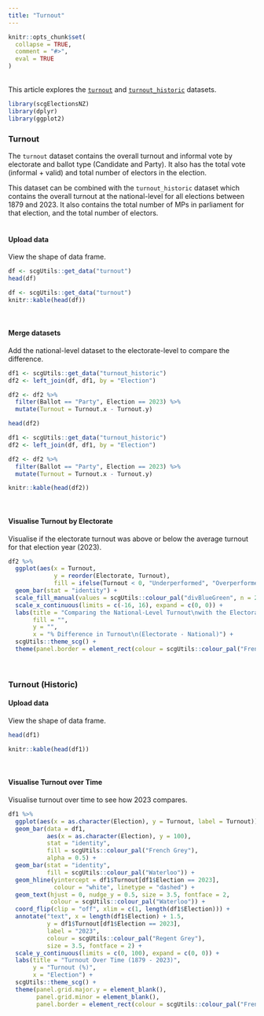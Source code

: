 ```yaml
---
title: "Turnout"
---
```

```{=html}
<style>
  .content p {
    margin-top: 30px !important;
  }

  details {
    margin-bottom: 40px;
  }
</style>
```
```r
knitr::opts_chunk$set(
  collapse = TRUE,
  comment = "#>",
  eval = TRUE
)
```
<br>
This article explores the [`turnout`](https://sarahcgall.github.io/scgElectionsNZ/reference/turnout.html) and [`turnout_historic`](https://sarahcgall.github.io/scgElectionsNZ/reference/turnout_historic.html) datasets.
<br>

```r
library(scgElectionsNZ)
library(dplyr)
library(ggplot2)
```
### Turnout
The `turnout` dataset contains the overall turnout and informal vote by electorate and ballot type (Candidate and Party).
It also has the total vote (informal + valid) and total number of electors in the election.

This dataset can be combined with the `turnout_historic` dataset which contains the overall turnout at the
national-level for all elections between 1879 and 2023. It also contains the total number of MPs in parliament for that
election, and the total number of electors.
<br>
<br>

#### Upload data
View the shape of data frame.
```r
df <- scgUtils::get_data("turnout")
head(df)
```
```r
df <- scgUtils::get_data("turnout")
knitr::kable(head(df))
```
<br>

#### Merge datasets
Add the national-level dataset to the electorate-level to compare the difference.
```r
df1 <- scgUtils::get_data("turnout_historic")
df2 <- left_join(df, df1, by = "Election")

df2 <- df2 %>%
  filter(Ballot == "Party", Election == 2023) %>%
  mutate(Turnout = Turnout.x - Turnout.y)

head(df2)
```
```r
df1 <- scgUtils::get_data("turnout_historic")
df2 <- left_join(df, df1, by = "Election")

df2 <- df2 %>%
  filter(Ballot == "Party", Election == 2023) %>%
  mutate(Turnout = Turnout.x - Turnout.y)

knitr::kable(head(df2))
```
<br>

#### Visualise Turnout by Electorate
Visualise if the electorate turnout was above or below the average turnout for that election year (2023).
```r
df2 %>%
  ggplot(aes(x = Turnout,
             y = reorder(Electorate, Turnout),
             fill = ifelse(Turnout < 0, "Underperformed", "Overperformed"))) +
  geom_bar(stat = "identity") +
  scale_fill_manual(values = scgUtils::colour_pal("divBlueGreen", n = 2)) +
  scale_x_continuous(limits = c(-16, 16), expand = c(0, 0)) +
  labs(title = "Comparing the National-Level Turnout\nwith the Electorate-Level",
       fill = "",
       y = "",
       x = "% Difference in Turnout\n(Electorate - National)") +
  scgUtils::theme_scg() +
  theme(panel.border = element_rect(colour = scgUtils::colour_pal("French Grey")))
```
<br>

### Turnout (Historic)
#### Upload data
View the shape of data frame.
```r
head(df1)
```
```r
knitr::kable(head(df1))
```
<br>

#### Visualise Turnout over Time
Visualise turnout over time to see how 2023 compares.
```r
df1 %>%
  ggplot(aes(x = as.character(Election), y = Turnout, label = Turnout)) +
  geom_bar(data = df1,
           aes(x = as.character(Election), y = 100),
           stat = "identity",
           fill = scgUtils::colour_pal("French Grey"),
           alpha = 0.5) +
  geom_bar(stat = "identity",
           fill = scgUtils::colour_pal("Waterloo")) +
  geom_hline(yintercept = df1$Turnout[df1$Election == 2023],
             colour = "white", linetype = "dashed") +
  geom_text(hjust = 0, nudge_y = 0.5, size = 3.5, fontface = 2,
            colour = scgUtils::colour_pal("Waterloo")) +
  coord_flip(clip = "off", xlim = c(1, length(df1$Election))) +
  annotate("text", x = length(df1$Election) + 1.5,
           y = df1$Turnout[df1$Election == 2023],
           label = "2023",
           colour = scgUtils::colour_pal("Regent Grey"),
           size = 3.5, fontface = 2) +
  scale_y_continuous(limits = c(0, 100), expand = c(0, 0)) +
  labs(title = "Turnout Over Time (1879 - 2023)",
       y = "Turnout (%)",
       x = "Election") +
  scgUtils::theme_scg() +
  theme(panel.grid.major.y = element_blank(),
        panel.grid.minor = element_blank(),
        panel.border = element_rect(colour = scgUtils::colour_pal("French Grey")))
```
